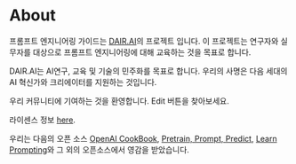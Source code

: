 # About

프롬프트 엔지니어링 가이드는 [DAIR.AI](https://github.com/dair-ai)의 프로젝트 입니다. 이 프로젝트는 연구자와 실무자를 대상으로 프롬프트 엔지니어링에 대해 교육하는 것을 목표로 합니다.

DAIR.AI는 AI연구, 교육 및 기술의 민주화를 목표로 합니다. 우리의 사명은 다음 세대의 AI 혁신가와 크리에이터를 지원하는 것입니다.

우리 커뮤니티에 기여하는 것을 환영합니다. Edit 버튼을 찾아보세요.

라이센스 정보 [here](https://github.com/dair-ai/Prompt-Engineering-Guide#license).

우리는 다음의 오픈 소스 [OpenAI CookBook](https://github.com/openai/openai-cookbook), [Pretrain, Prompt, Predict](http://pretrain.nlpedia.ai/), [Learn Prompting](https://learnprompting.org/)와 그 외의 오픈소스에서 영감을 받았습니다.
